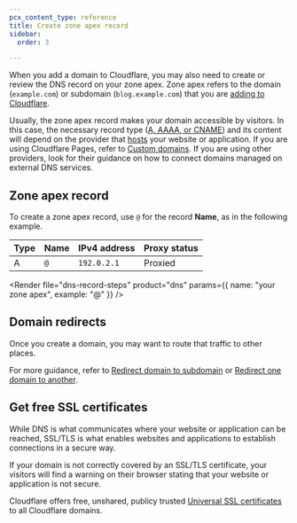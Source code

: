 ```yaml
---
pcx_content_type: reference
title: Create zone apex record
sidebar:
  order: 3

---
```



When you add a domain to Cloudflare, you may also need to create or review the DNS record on your zone apex. Zone apex refers to the domain (`example.com`) or subdomain (`blog.example.com`) that you are [adding to Cloudflare](/dns/concepts/#zone).

Usually, the zone apex record makes your domain accessible by visitors. In this case, the necessary record type ([A, AAAA, or CNAME](/dns/manage-dns-records/reference/dns-record-types/#ip-address-resolution)) and its content will depend on the provider that [hosts](/fundamentals/setup/manage-domains/#host-your-domain) your website or application. If you are using Cloudflare Pages, refer to [Custom domains](/pages/configuration/custom-domains/). If you are using other providers, look for their guidance on how to connect domains managed on external DNS services.

## Zone apex record

To create a zone apex record, use `@` for the record **Name**, as in the following example.

<Example>

| Type | Name | IPv4 address | Proxy status |
| ---- | ---- | ------------ | ------------ |
| A    | `@`  | `192.0.2.1`  | Proxied      |

</Example>

<Render file="dns-record-steps" product="dns" params={{
    name: "your zone apex",
		example: "@"
}} />

## Domain redirects

Once you create a domain, you may want to route that traffic to other places.

For more guidance, refer to [Redirect domain to subdomain](/fundamentals/setup/manage-domains/manage-subdomains/#redirect-the-apex-domain-to-a-subdomain) or [Redirect one domain to another](/fundamentals/setup/manage-domains/redirect-domain/).

## Get free SSL certificates

While DNS is what communicates where your website or application can be reached, SSL/TLS is what enables websites and applications to establish connections in a secure way.

If your domain is not correctly covered by an SSL/TLS certificate, your visitors will find a warning on their browser stating that your website or application is not secure.

Cloudflare offers free, unshared, publicy trusted [Universal SSL certificates](/ssl/edge-certificates/universal-ssl/) to all Cloudflare domains.

